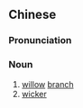 {{also|柳条}}
==Chinese==
{{zh-forms|s=柳条}}

===Pronunciation===
{{zh-pron
|m=liǔtiáo
|c=lau5 tiu4-2
|cat=n
}}

===Noun===
{{zh-noun}}

# [[willow]] [[branch]]
# [[wicker]]